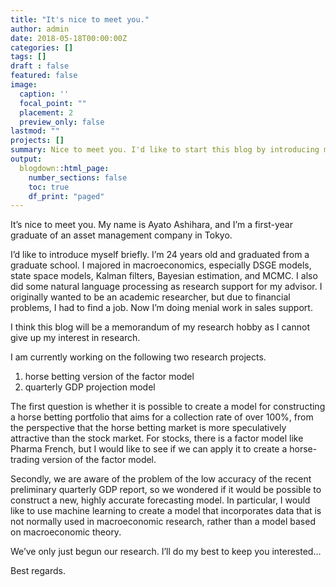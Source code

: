```yaml
---
title: "It's nice to meet you."
author: admin
date: 2018-05-18T00:00:00Z
categories: []
tags: []
draft : false
featured: false
image:
  caption: ''
  focal_point: ""
  placement: 2
  preview_only: false
lastmod: ""
projects: []
summary: Nice to meet you. I'd like to start this blog by introducing myself.
output: 
  blogdown::html_page:
    number_sections: false
    toc: true
    df_print: "paged"
---
```


It's nice to meet you.
My name is Ayato Ashihara, and I'm a first-year graduate of an asset management company in Tokyo.
 
I'd like to introduce myself briefly.
I'm 24 years old and graduated from a graduate school.
I majored in macroeconomics, especially DSGE models, state space models, Kalman filters, Bayesian estimation, and MCMC.
I also did some natural language processing as research support for my advisor.
I originally wanted to be an academic researcher, but due to financial problems, I had to find a job.
Now I'm doing menial work in sales support.
 
I think this blog will be a memorandum of my research hobby as I cannot give up my interest in research.
 
I am currently working on the following two research projects.  

1. horse betting version of the factor model
2. quarterly GDP projection model
 
The first question is whether it is possible to create a model for constructing a horse betting portfolio that aims for a collection rate of over 100%, from the perspective that the horse betting market is more speculatively attractive than the stock market. For stocks, there is a factor model like Pharma French, but I would like to see if we can apply it to create a horse-trading version of the factor model.
 
Secondly, we are aware of the problem of the low accuracy of the recent preliminary quarterly GDP report, so we wondered if it would be possible to construct a new, highly accurate forecasting model. In particular, I would like to use machine learning to create a model that incorporates data that is not normally used in macroeconomic research, rather than a model based on macroeconomic theory.
 
We've only just begun our research.
I'll do my best to keep you interested...
 
Best regards.
